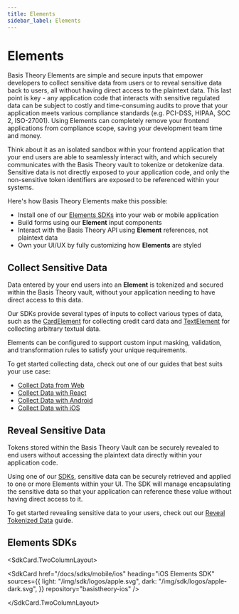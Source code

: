 ```yaml
---
title: Elements
sidebar_label: Elements
---
```



# Elements

Basis Theory Elements are simple and secure inputs that empower developers to collect sensitive data
from users or to reveal sensitive data back to users, all without having direct access to the plaintext data.
This last point is key - any application code that interacts with sensitive regulated data can be subject to costly and
time-consuming audits to prove that your application meets various compliance standards (e.g. PCI-DSS, HIPAA, SOC 2, ISO-27001).
Using Elements can completely remove your frontend applications from compliance scope, saving your development
team time and money.

Think about it as an isolated sandbox within your frontend application that your end users are able to seamlessly
interact with, and which securely communicates with the Basis Theory vault to tokenize or detokenize data.
Sensitive data is not directly exposed to your application code, and only the non-sensitive token identifiers are
exposed to be referenced within your systems.

Here's how Basis Theory Elements make this possible:

- Install one of our [Elements SDKs](#elements-sdks) into your web or mobile application
- Build forms using our **Element** input components
- Interact with the Basis Theory API using **Element** references, not plaintext data
- Own your UI/UX by fully customizing how **Elements** are styled

## Collect Sensitive Data

Data entered by your end users into an **Element** is tokenized and secured within the Basis Theory vault, without your application
needing to have direct access to this data.

Our SDKs provide several types of inputs to collect various types of data, such as the [CardElement](/docs/sdks/web/javascript/types#card-element)
for collecting credit card data and [TextElement](/docs/sdks/web/javascript/types#text-element) for collecting arbitrary textual data.

Elements can be configured to support custom input masking, validation, and transformation rules to satisfy your unique requirements.

To get started collecting data, check out one of our guides that best suits your use case:

- [Collect Data from Web](/docs/guides/collect/collect-data-from-web)
- [Collect Data with React](/docs/guides/collect/collect-data-with-react)
- [Collect Data with Android](/docs/guides/collect/collect-data-with-android)
- [Collect Data with iOS](/docs/guides/collect/collect-data-with-ios)

## Reveal Sensitive Data

Tokens stored within the Basis Theory Vault can be securely revealed to end users without accessing the plaintext
data directly within your application code.

Using one of our [SDKs](#elements-sdks), sensitive data can be securely retrieved and applied to one or more Elements within your UI.
The SDK will manage encapsulating the sensitive data so that your application can reference these value without having direct access to it.

To get started revealing sensitive data to your users, check out our [Reveal Tokenized Data](/docs/guides/share/reveal-tokenized-data) guide.

## Elements SDKs

<SdkCard.TwoColumnLayout>
  <SdkCard
    href="/docs/sdks/web/javascript"
    heading="JavaScript Elements SDK"
    icon={SDK.JAVASCRIPT}
    repository="basis-theory-js"
  />

  <SdkCard
    href="/docs/sdks/web/react"
    heading="React Elements SDK"
    icon={SDK.REACT}
    repository="basis-theory-react"
  />

  <SdkCard
    href="/docs/sdks/mobile/ios"
    heading="iOS Elements SDK"
    sources={{
      light: "/img/sdk/logos/apple.svg",
      dark: "/img/sdk/logos/apple-dark.svg",
    }}
    repository="basistheory-ios"
  />

  <SdkCard
    href="/docs/sdks/mobile/android"
    heading="Android Elements SDK"
    icon={SDK.ANDROID}
    repository="basistheory-android"
  />
</SdkCard.TwoColumnLayout>
